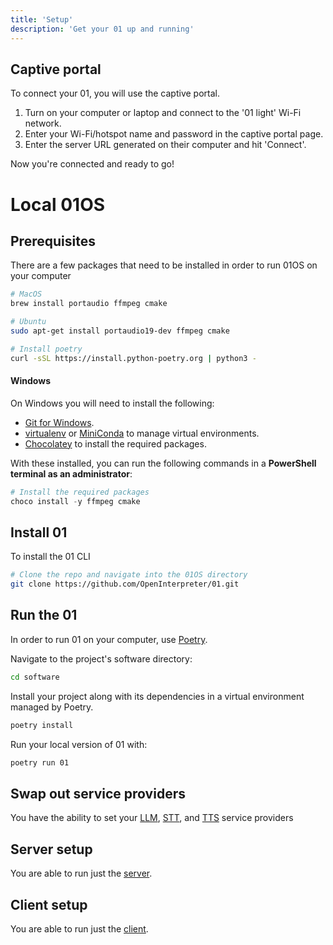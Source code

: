 ```yaml
---
title: 'Setup'
description: 'Get your 01 up and running'
---
```


## Captive portal

To connect your 01, you will use the captive portal.

1. Turn on your computer or laptop and connect to the '01 light' Wi-Fi network.
2. Enter your Wi-Fi/hotspot name and password in the captive portal page.
3. Enter the server URL generated on their computer and hit 'Connect'.

Now you're connected and ready to go!

# Local 01OS

## Prerequisites

There are a few packages that need to be installed in order to run 01OS on your computer

```bash
# MacOS
brew install portaudio ffmpeg cmake

# Ubuntu
sudo apt-get install portaudio19-dev ffmpeg cmake

# Install poetry
curl -sSL https://install.python-poetry.org | python3 -
```

#### Windows

On Windows you will need to install the following:

- [Git for Windows](https://git-scm.com/download/win).
- [virtualenv](https://virtualenv.pypa.io/en/latest/installation.html) or [MiniConda](https://docs.anaconda.com/free/miniconda/miniconda-install/) to manage virtual environments.
- [Chocolatey](https://chocolatey.org/install#individual) to install the required packages.

With these installed, you can run the following commands in a **PowerShell terminal as an administrator**:

```powershell
# Install the required packages
choco install -y ffmpeg cmake
```

## Install 01

To install the 01 CLI

```bash
# Clone the repo and navigate into the 01OS directory
git clone https://github.com/OpenInterpreter/01.git
```

## Run the 01

In order to run 01 on your computer, use [Poetry](https://python-poetry.org/docs/#installing-with-the-official-installer).

Navigate to the project's software directory:

```bash
cd software
```

Install your project along with its dependencies in a virtual environment managed by Poetry.

```bash
poetry install
```

Run your local version of 01 with:

```bash
poetry run 01
```

## Swap out service providers

You have the ability to set your <a href="/services/language-model">LLM</a>, <a href="/services/speech-to-text">STT</a>, and <a href="/services/text-to-speech">TTS</a> service providers

## Server setup

You are able to run just the <a href="/server/setup">server</a>.

## Client setup

You are able to run just the <a href="/client/setup">client</a>.
